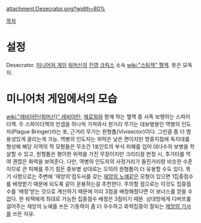 attachment:Desecrator.png?width=80%

[[목차]]
= 설정 =
Desecrator. [[미니어처 게임]] [[워머신]]의 [[진영]] [[크릭스]] 소속 [[wiki:"스팀잭" 헬잭]]. 뜻은 모독자.


= 미니어처 게임에서의 모습 =
[[wiki:"레비아탄(워머신)" 레비아탄]], [[헤로워]]와 함께 하는 헬잭 중 사족 보행하는 스파이더잭. 두 스파이더잭의 컨셉을 하나씩 가져와서 원거리 무기는 대보병용인 역병의 인도자(Plague Bringer)라는 포, 근거리 무기는 원형톱(Vivisector)이다. 그만큼 좀 더 범용성있게 굴리는게 가능. 역병의 인도자는 위력은 낮은 편이지만 명중지점에 독지대를 형성해 해당 지역의 적 모형들은 무조건 1포인트의 부식 피해를 입어 대다수의 보병을 학살할 수 있고, 원형톱은 평이한 위력을 가진 무장이지만 크리티컬 판정 시, 추가타를 먹여 괜찮은 화력을 보여준다. 다만, 역병의 인도자의 사정거리가 돌진거리랑 비슷한 수준이므로 큰 피해를 주기 힘든 중보병 상대로는 오히려 원형톱이 더 유용할 수도 있다. 특기 사항으로는 주변에 '재앙의'접두사를 갖는 [[재앙의 노예]]같은 모형이 있으면 1집중점수를 배정받기 때문에 되도록 같이 운용하는걸 추천한다. 주의할 점으로는 이것도 집중점수를 '배정'받는 것으로 계산하기 때문에 미리 3점을 배정해줬다면 이 보너스를 얻을 수 없다. 한 워잭에게 최대로 가능한 집중점수 배정은 3점이기 때문. 상대방에게 디버프를 걸어주는 재앙의 노예를 쓰든 기동력이 좀 더 우수하고 화력집중이 잘되는 [[재앙의 기사]]를 쓰든 자유.
